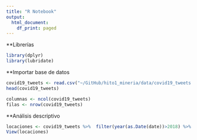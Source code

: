 ```yaml
---
title: "R Notebook"
output:
  html_document:
    df_print: paged
---
```


**Librerías
```r
library(dplyr)
library(lubridate)
```


**Importar base de datos
```r
covid19_tweets <- read.csv("~/GitHub/hito1_mineria/data/covid19_tweets.csv", comment.char="#")
head(covid19_tweets)

columnas <- ncol(covid19_tweets)
filas <- nrow(covid19_tweets)

```

**Análisis descriptivo
```r
locaciones <- covid19_tweets %>%  filter(year(as.Date(date))>2018) %>% group_by(user_location) %>% summarise(Cantidad = n())
View(locaciones)
```

